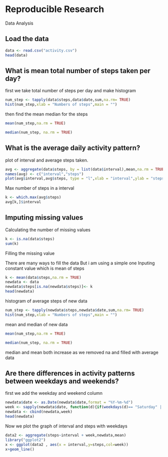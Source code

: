 

# Reproducible Research

Data Analysis 

## Load the data

```{r cache=TRUE}
data <- read.csv("activity.csv")
head(data)


```


## What is mean total number of steps taken per day?

first we take total number of steps per day
and make histogram

```{r}
num_step <- tapply(data$steps,data$date,sum,na.rm= TRUE)
hist(num_step,xlab = "Numbers of steps",main = "")
```

then find the mean median for the steps

```{r}
mean(num_step,na.rm = TRUE)

median(num_step, na.rm = TRUE)
```

## What is the average daily activity pattern?

plot of interval and average steps taken.

```{r}
avg <- aggregate(data$steps, by = list(data$interval),mean,na.rm = TRUE)
names(avg) <- c("interval","steps")
plot(avg$interval,avg$steps, type = "l",xlab = "interval",ylab = "steps",main = "Average")

```

Max number of steps in a interval

```{r}
k <- which.max(avg$steps)
avg[k,]$interval
```


## Imputing missing values

Calculating the number of missing values
```{r}
k <- is.na(data$steps)
sum(k)
```

Filling the missing value


There are many ways to fill the data 
But i am using a simple one
Inputing constant value which is mean of steps


```{r}
k <- mean(data$steps,na.rm = TRUE)
newdata <- data
newdata$steps[is.na(newdata$steps)]<- k
head(newdata)
```

histogram of average steps of new data
```{r}
num_step <- tapply(newdata$steps,newdata$date,sum,na.rm= TRUE)
hist(num_step,xlab = "Numbers of steps",main = "")
```

mean and median of new data
```{r}
mean(num_step,na.rm = TRUE)

median(num_step, na.rm = TRUE)
```

median and mean both increase as we removed na and filled with average data

## Are there differences in activity patterns between weekdays and weekends?

first we add the weekday and weekend column

```{r}
newdata$date <- as.Date(newdata$date,format = "%Y-%m-%d")
week <- sapply(newdata$date, function(d){if(weekdays(d)== "Saturday" | weekdays(d)== "Sunday"){"Weekend"}else {"Weekday"}})
newdata <- cbind(newdata,week)
head(newdata)
```


Now we plot the graph of interval and steps with weekdays


```{r}
data2 <- aggregate(steps~interval + week,newdata,mean)
library("ggplot2")
x <- ggplot(data2 , aes(x = interval,y=steps,col=week))
x+geom_line()

```



